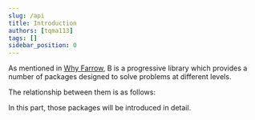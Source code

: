 ```yaml
---
slug: /api
title: Introduction
authors: [tqma113]
tags: []
sidebar_position: 0
---
```


As mentioned in [Why Farrow](../tutorial/why.mdx), B is a progressive library which provides a number of packages designed to solve problems at different levels.

The relationship between them is as follows:


In this part, those packages will be introduced in detail.
